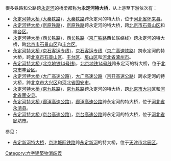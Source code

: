 很多铁路和公路跨[[永定河|永定河]]的桥梁都称为'''永定河特大桥'''，从上游至下游依次有：
*[[永定河特大桥_(大秦铁路)|永定河特大桥 (大秦铁路)]]，[[大秦铁路|大秦铁路]]跨永定河的特大桥，位于[[河北省|河北省]][[怀来县|怀来县]]。
*[[永定河特大桥_(京原铁路)|永定河特大桥 (京原铁路)]]，[[京原铁路|京原铁路]]跨永定河的特大桥，跨[[北京市|北京市]][[石景山区|石景山区]]和[[丰台区|丰台区]]。
*[[永定河特大桥_(西长铁路)|永定河特大桥 (西长铁路)]]，[[西长铁路|西长铁路]]（[[京广铁路|京广铁路]]西长联络线）跨永定河的特大桥，跨[[北京市|北京市]][[石景山区|石景山区]]和[[丰台区|丰台区]]。
*[[永定河特大桥_(京石客运专线)|永定河特大桥 (京石客运专线)]]，[[京石客运专线|京石客运专线]]（[[京广高速铁路|京广高速铁路]]）跨永定河的特大桥，跨[[北京市|北京市]][[石景山区|石景山区]]、[[丰台区|丰台区]]、[[房山区|房山区]]和[[河北省|河北省]][[涿州市|涿州市]]。
*[[永定河特大桥_(北京地铁14号线)|永定河特大桥 (北京地铁14号线)]]，[[北京地铁14号线|北京地铁14号线]]跨永定河的特大桥，位于[[北京市|北京市]][[丰台区|丰台区]]。
*[[永定河特大桥_(大广高速公路)|永定河特大桥 (大广高速公路)]]，[[大广高速公路|大广高速公路]]（[[京开高速公路|京开高速公路]]）跨永定河的特大桥，跨[[北京市|北京市]][[大兴区|大兴区]]和[[河北省|河北省]][[固安市|固安市]]。
*[[永定河特大桥_(京九铁路)|永定河特大桥 (京九铁路)]]，[[京九铁路|京九铁路]]跨永定河的特大桥，跨[[北京市|北京市]][[大兴区|大兴区]]和[[河北省|河北省]][[固安县|固安县]]。
*[[永定河特大桥_(廊涿高速公路)|永定河特大桥 (廊涿高速公路)]]，[[廊涿高速公路|廊涿高速公路]]跨永定河的特大桥，位于[[河北省|河北省]][[永清县|永清县]]。
*[[永定河特大桥_(京台高速公路)|永定河特大桥 (京台高速公路)]]，[[京台高速公路|京台高速公路]]跨永定河的特大桥，位于[[河北省|河北省]][[廊坊市|廊坊市]]。
参见：
*[[永定新河特大桥|永定新河特大桥]]，[[京津城际铁路|京津城际铁路]]跨[[永定新河|永定新河]]的特大桥，位于[[天津市|天津市]][[北辰区|北辰区]]。

{{Disambiguation|Cat=橋梁消歧義}}
[[Category:六字建築物消歧義|Category:六字建築物消歧義]]